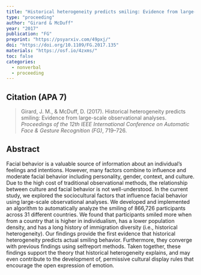 ---
title: "Historical heterogeneity predicts smiling: Evidence from large-scale observational analyses"
type: "proceeding"
author: "Girard & McDuff"
year: "2017"
publication: "FG"
preprint: "https://psyarxiv.com/49pxj/"
doi: "https://doi.org/10.1109/FG.2017.135"
materials: "https://osf.io/4zxms/"
toc: false
categories:
  - nonverbal
  - proceeding
---

## Citation (APA 7)

> Girard, J. M., & McDuff, D. (2017). Historical heterogeneity predicts smiling: Evidence from large-scale observational analyses. *Proceedings of the 12th IEEE International Conference on Automatic Face & Gesture Recognition (FG)*, 719–726.

## Abstract

Facial behavior is a valuable source of information about an individual’s feelings and intentions. However, many factors combine to influence and moderate facial behavior including personality, gender, context, and culture. Due to the high cost of traditional observational methods, the relationship between culture and facial behavior is not well-understood. In the current study, we explored the sociocultural factors that influence facial behavior using large-scale observational analyses. We developed and implemented an algorithm to automatically analyze the smiling of 866,726 participants across 31 different countries. We found that participants smiled more when from a country that is higher in individualism, has a lower population density, and has a long history of immigration diversity (i.e., historical heterogeneity). Our findings provide the first evidence that historical heterogeneity predicts actual smiling behavior. Furthermore, they converge with previous findings using selfreport methods. Taken together, these findings support the theory that historical heterogeneity explains, and may even contribute to the development of, permissive cultural display rules that encourage the open expression of emotion.
